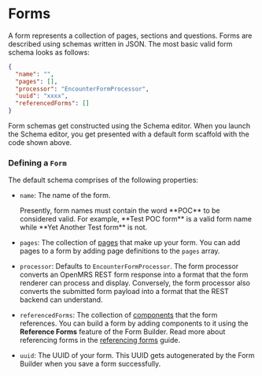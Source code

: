 
# Forms

A form represents a collection of pages, sections and questions. Forms are described using schemas written in JSON. The most basic valid form schema looks as follows:

```json
{
  "name": "",
  "pages": [],
  "processor": "EncounterFormProcessor",
  "uuid": "xxxx",
  "referencedForms": []
}
```

Form schemas get constructed using the Schema editor. When you launch the Schema editor, you get presented with a default form scaffold with the code shown above.

### Defining a `Form`

The default schema comprises of the following properties:

- `name`: The name of the form.

  <Callout emoji="ℹ️">
    Presently, form names must contain the word **POC** to be considered valid.
    For example, **Test POC form** is a valid form name while **Yet Another Test
    form** is not.
  </Callout>

- `pages`: The collection of [pages](/docs/core-concepts/pages) that make up your form. You can add pages to a form by adding page definitions to the `pages` array.

- `processor`: Defaults to `EncounterFormProcessor`. The form processor converts an OpenMRS REST form response into a format that the form renderer can process and display. Conversely, the form processor also converts the submitted form payload into a format that the REST backend can understand.

- `referencedForms`: The collection of [components](/docs/core-concepts/components) that the form references. You can build a form by adding components to it using the **Reference Forms** feature of the Form Builder. Read more about referencing forms in the [referencing forms](/docs/referencing-forms) guide.

- `uuid`: The UUID of your form. This UUID gets autogenerated by the Form Builder when you save a form successfully.
